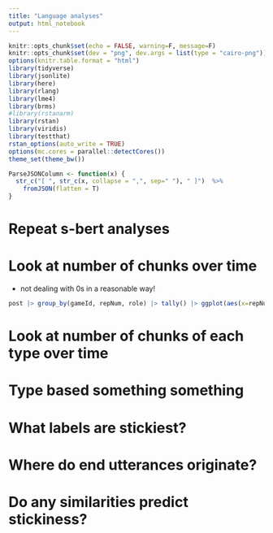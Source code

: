 ```yaml
---
title: "Language analyses"
output: html_notebook
---
```


```r
knitr::opts_chunk$set(echo = FALSE, warning=F, message=F)
knitr::opts_chunk$set(dev = "png", dev.args = list(type = "cairo-png"))
options(knitr.table.format = "html")
library(tidyverse)
library(jsonlite)
library(here)
library(rlang)
library(lme4)
library(brms)
#library(rstanarm)
library(rstan)
library(viridis)
library(testthat)
rstan_options(auto_write = TRUE)
options(mc.cores = parallel::detectCores())
theme_set(theme_bw())

ParseJSONColumn <- function(x) {
  str_c("[ ", str_c(x, collapse = ",", sep=" "), " ]")  %>% 
    fromJSON(flatten = T)
}


```

# Repeat s-bert analyses

# Look at number of chunks over time

* not dealing with 0s in a reasonable way! 

```r

post |> group_by(gameId, repNum, role) |> tally() |> ggplot(aes(x=repNum, y=n))+geom_smooth(method="glm")+geom_jitter(width=0.2, height=.2)+facet_grid(.~role)
```

# Look at number of chunks of each type over time 

# Type based something something

# What labels are stickiest?

# Where do end utterances originate?

# Do any similarities predict stickiness?